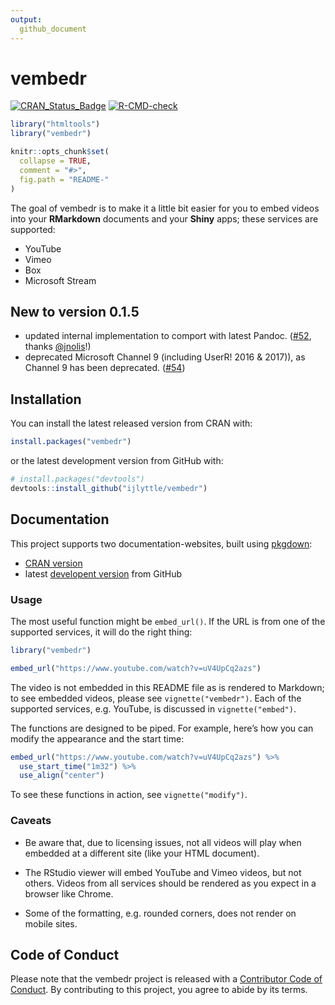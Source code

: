 ```yaml
---
output: 
  github_document
---
```


# vembedr

  <!-- badges: start -->
  [![CRAN_Status_Badge](https://www.r-pkg.org/badges/version/vembedr)](https://cran.r-project.org/package=vembedr)
  [![R-CMD-check](https://github.com/ijlyttle/vembedr/workflows/R-CMD-check/badge.svg)](https://github.com/ijlyttle/vembedr/actions)
  <!-- badges: end -->
  
```r
library("htmltools")
library("vembedr")

knitr::opts_chunk$set(
  collapse = TRUE,
  comment = "#>",
  fig.path = "README-"
)
```

The goal of vembedr is to make it a little bit easier for you to embed videos into your **RMarkdown** documents and your **Shiny** apps;
these services are supported:

- YouTube 
- Vimeo
- Box
- Microsoft Stream

## New to version 0.1.5

- updated internal implementation to comport with latest Pandoc. 
  ([#52](https://github.com/ijlyttle/vembedr/pull/52), thanks [\@jnolis](https://github.com/jnolis)!)
- deprecated Microsoft Channel 9 (including UserR! 2016 & 2017)), as Channel 9 has been deprecated.
  ([#54](https://github.com/ijlyttle/vembedr/pull/54))
  
## Installation

You can install the latest released version from CRAN with:

```r
install.packages("vembedr")
```

or the latest development version from GitHub with:

```r
# install.packages("devtools")
devtools::install_github("ijlyttle/vembedr")
```

## Documentation

This project supports two documentation-websites, built using [pkgdown](https://pkgdown.r-lib.org):

- [CRAN version](https://ijlyttle.github.io/vembedr/)
- latest [developent version](https://ijlyttle.github.io/vembedr/dev/) from GitHub

### Usage

The most useful function might be `embed_url()`. 
If the URL is from one of the supported services, it will do the right thing:

```r
library("vembedr")

embed_url("https://www.youtube.com/watch?v=uV4UpCq2azs")
```

The video is not embedded in this README file as is rendered to Markdown; to see embedded videos, please see `vignette("vembedr")`. Each of the supported services, e.g. YouTube, is discussed in `vignette("embed")`. 

The functions are designed to be piped. 
For example, here's how you can modify the appearance and the start time:

```r
embed_url("https://www.youtube.com/watch?v=uV4UpCq2azs") %>%
  use_start_time("1m32") %>%
  use_align("center")
```

To see these functions in action, see `vignette("modify")`.

### Caveats

 - Be aware that, due to licensing issues, not all videos will play when embedded at a different site (like your HTML document).

 - The RStudio viewer will embed YouTube and Vimeo videos, but not others. 
   Videos from all services should be rendered as you expect in a browser like Chrome.
   
 - Some of the formatting, e.g. rounded corners, does not render on mobile sites.

## Code of Conduct

Please note that the vembedr project is released with a [Contributor Code of Conduct](https://contributor-covenant.org/version/2/0/CODE_OF_CONDUCT.html). By contributing to this project, you agree to abide by its terms.
